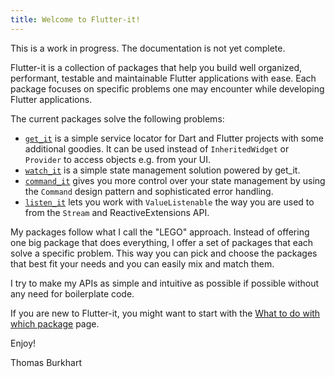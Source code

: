 ```yaml
---
title: Welcome to Flutter-it!
---
```


<Info> This is a work in progress. The documentation is not yet complete. </Info>

Flutter-it is a collection of packages that help you build well organized, performant, testable and maintainable Flutter applications with ease. 
Each package focuses on specific problems one may encounter while developing Flutter applications.

The current packages solve the following problems:

- [`get_it`](https://pub.dev/packages/get_it) is a simple service locator for Dart and Flutter projects with some additional goodies. It can be used instead of `InheritedWidget` or `Provider` to access objects e.g. from your UI.
- [`watch_it`](https://pub.dev/packages/watch_it) is a simple state management solution powered by get_it.
- [`command_it`](https://pub.dev/packages/command_it) gives you more control over your state management by using the `Command` design pattern and sophisticated error handling.
- [`listen_it`](https://pub.dev/packages/listen_it) lets you work with `ValueListenable` the way you are used to from the `Stream` and ReactiveExtensions API.

My packages follow what I call the "LEGO" approach. Instead of offering one big package that does everything, I offer a set of packages that each solve a specific problem. This way you can pick and choose the packages that best fit your needs and you can easily mix and match them.

I try to make my APIs as simple and intuitive as possible if possible without any need for boilerplate code.

If you are new to Flutter-it, you might want to start with the [What to do with which package](getting_started/what_to_do_with_which_package) page.

Enjoy!

Thomas Burkhart
